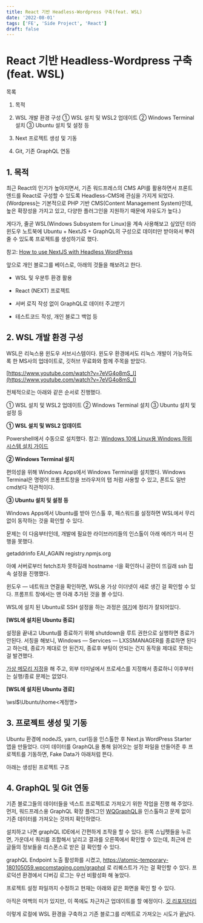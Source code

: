 ```yaml
---
title: React 기반 Headless-Wordpress 구축(feat. WSL)
date: '2022-08-01'
tags: ['FE', 'Side Project', 'React']
draft: false
---
```


# React 기반 Headless-Wordpress 구축(feat. WSL)

목록

1. 목적

1. WSL 개발 환경 구성
① WSL 설치 및 WSL2 업데이트
② Windows Terminal 설치
③ Ubuntu 설치 및 설정 등

1. Next 프로젝트 생성 및 기동

1. Git, 기존 GraphQL 연동

## 1. 목적

최근 React의 인기가 높아지면서, 
기존 워드프레스의 CMS API를 활용하면서 프론트엔드를 React로 구성할 수 있도록 Headless-CMS에 관심을 가지게 되었다.
(Wordpress는 기본적으로 PHP 기반 CMS(Content Management System)인데,
높은 확장성을 가지고 있고, 다양한 플러그인을 지원하기 때문에 자유도가 높다.)

게다가, 줄곧 WSL(Windows Subsystem for Linux)을 계속 사용해보고 싶었던 터라
윈도우 노트북에 Ubuntu + NextJS + GraphQL의 구성으로 데이터만 받아와서 뿌려줄 수 있도록 프로젝트를 생성하기로 했다.

참고: [How to use NextJS with Headless WordPress](https://better-wordpress.dev/posts/how-to-use-nextjs-with-headless-wordpress/)

앞으로 개인 블로그를 베이스로, 아래의 것들을 해보려고 한다.

* WSL 및 우분투 환경 활용

* React (NEXT) 프로젝트

* 서버 로직 작성 없이 GraphQL로 데이터 주고받기

* 테스트코드 작성, 개인 블로그 백업 등

## 2. WSL 개발 환경 구성

WSL은 리눅스용 윈도우 서브시스템이다.
윈도우 환경에서도 리눅스 개발이 가능하도록 한 MS사의 업데이트로, 
깃허브 무료화와 함께 주목을 받았다.

[https://www.youtube.com/watch?v=7eVG4o8mS_I](https://www.youtube.com/watch?v=7eVG4o8mS_I)

전체적으로는 아래와 같은 순서로 진행했다.

① WSL 설치 및 WSL2 업데이트
② Windows Terminal 설치
③ Ubuntu 설치 및 설정 등

**① WSL 설치 및 WSL2 업데이트**

Powershell에서 수동으로 설치했다.
참고: [Windows 10에 Linux용 Windows 하위 시스템 설치 가이드](https://docs.microsoft.com/ko-kr/windows/wsl/install-win10)

**② Windows Terminal 설치**

편의성을 위해 Windows Apps에서 Windows Terminal을 설치했다.
 Windows Terminal은 명령어 프롬프트창을 브라우저의 탭 처럼 사용할 수 있고, 폰트도 일반 cmd보다 직관적이다.

**③ Ubuntu 설치 및 설정 등**

Windows Apps에서 Ubuntu를 받아 인스톨 후, 패스워드를 설정하면 WSL에서 무리 없이 동작하는 것을 확인할 수 있다.

문제는 이 다음부터인데, 
개발에 필요한 라이브러리들의 인스톨이 아래 에러가 떠서 진행을 못했다.

getaddrinfo EAI_AGAIN registry.npmjs.org

아예 서버로부터 fetch조차 못하길래 hostname -I을 확인하니 공란이 뜨길래 ssh 접속 설정을 진행했다.

윈도우 — 네트워크 연결을 확인하면, WSL용 가상 이더넷이 새로 생긴 걸 확인할 수 있다. 프롬프트 창에서는 맨 아래 추가된 것을 볼 수있다.

WSL에 설치 된 Ubuntu로 SSH 설정을 하는 과정은 [여기](https://blogger.pe.kr/853)에 정리가 잘되어있다.

**[WSL에 설치된 Ubuntu 종료]**

설정을 끝내고 Ubuntu를 종료하기 위해 shutdown을 루트 권한으로 실행하면 종료가 안된다.
서칭을 해보니, Windows — Services — LXSSMANAGER를 종료하면 된다고 하는데,
종료가 제대로 안 된건지, 종료후 부팅이 안되는 건지 동작을 제대로 못하는 걸 발견했다.

[가상 메모리 지정](https://velog.io/@nayoon-kim/%EC%97%90%EB%9F%AC-wsl-%EC%8B%A4%ED%96%89-%EC%95%88%EB%90%A0-%EB%95%8C)을 해 주고, 외부 터미널에서 프로세스를 지정해서 종료하니 이후부터는 실행/종료 문제는 없었다.

**[WSL에 설치된 Ubuntu 경로]**

\\wsl$\Ubuntu\home\<계정명>

## 3. 프로젝트 생성 및 기동

Ubuntu 환경에 nodeJS, yarn, curl등을 인스톨한 후 Next.js WordPress Starter 앱을 만들었다. 더미 데이터를 GraphQL을 통해 읽어오는 설정 파일을 만들어준 후 프로젝트를 기동하면, Fake Data가 아래처럼 뜬다.

아래는 생성된 프로젝트 구조

## 4. GraphQL 및 Git 연동

기존 블로그들의 데이터들을 넥스트 프로젝트로 가져오기 위한 작업을 진행 해 주었다. 먼저, 워드프레스용 GraphQL 확장 플러그인 [WQGraphQL](https://www.wpgraphql.com/)을 인스톨하고 문제 없이 기존 데이터를 가져오는 것까지 확인하였다.

설치하고 나면 graphQL IDE에서 간편하게 조작을 할 수 있다. 왼쪽 스닙펫들을 누르면, 가운데서 쿼리를 조합해서 날리고 결과를 오른쪽에서 확인할 수 있는데, 최근에 쓴 글들의 정보들을 리스폰스로 받은 걸 확인할 수 있다.

graphQL Endpoint 노출 활성화를 시켰고, 
https://atomic-temporary-180105059.wpcomstaging.com/graphql 로 리퀘스트가 가는 걸 확인할 수 있다. 프로덕션 환경에서 디버깅 로그는 우선 비활성화 해 놓았다.

프로젝트 설정 파일까지 수정하고 현재는 아래와 같은 화면을 확인 할 수 있다.

아직은 여백의 미가 있지만, 이 쪽에도 차근차근 업데이트를 할 예정이다. 
[깃 리포지터리](https://github.com/ko-dev-jp/Headless-CMS-next)

이렇게 로컬에 WSL 환경을 구축하고 기존 블로그를 리엑트로 가져오는 시도가 끝났다.
